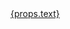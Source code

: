 <div style={{
  width: "50%",
  float: "left",
  position: "relative",
  padding: "0px 5px",
  marginBottom: "10px"
}}>
  <a
    href={`https://github.com/elastic/observability-docs/issues/new?labels=${props.labels.join(',')}&title=[${props.type}] Feedback from %60${props.slug}%60&projects=elastic/649&body=%23%23+What+do+you+see?%0D%0D%23%23+What+were+you+expecting+to+see?`}
    style={{
      display: "block",
      width: "100%",
      backgroundColor: "#e6f1fa",
      padding: "12px",
      borderRadius: "5px",
    }}>
    <DocText size="s">{props.text}</DocText>
  </a>
</div>
